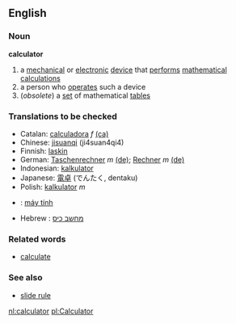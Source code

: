 ==English==
===Noun===
{{wikipedia}}
'''calculator'''
# a [[mechanical]] or [[electronic]] [[device]] that [[perform]]s [[mathematical]] [[calculation]]s
# a person who [[operate]]s such a device
#(''obsolete'') a [[set]] of mathematical [[table]]s

===Translations to be checked===
*Catalan: [[calculadora]] ''f'' [[:ca:calculadora|(ca)]] 
*Chinese: [[jisuanqi]] (ji4suan4qi4)
*Finnish: [[laskin]]
*German: [[Taschenrechner]] ''m'' [[:de:Taschenrechner|(de)]]; [[Rechner]] ''m'' [[:de:Rechner|(de)]] 
*Indonesian: [[kalkulator]]
*Japanese: [[電卓]] (でんたく, dentaku)
*Polish: [[kalkulator]] ''m''
*{{vi}}: [[máy tính]]
*Hebrew : [[מחשב כיס]]

===Related words===
*[[calculate]]
===See also===
*[[slide rule]]

[[nl:calculator]]
[[pl:Calculator]]